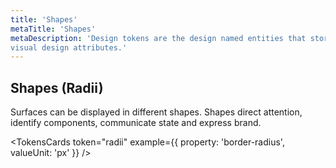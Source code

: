 ```yaml
---
title: 'Shapes'
metaTitle: 'Shapes'
metaDescription: 'Design tokens are the design named entities that store 
visual design attributes.'
---
```


## Shapes (Radii)

Surfaces can be displayed in different shapes. Shapes direct attention,
identify components, communicate state and express brand.

<TokensCards
  token="radii"
  example={{ property: 'border-radius', valueUnit: 'px' }}
/>
